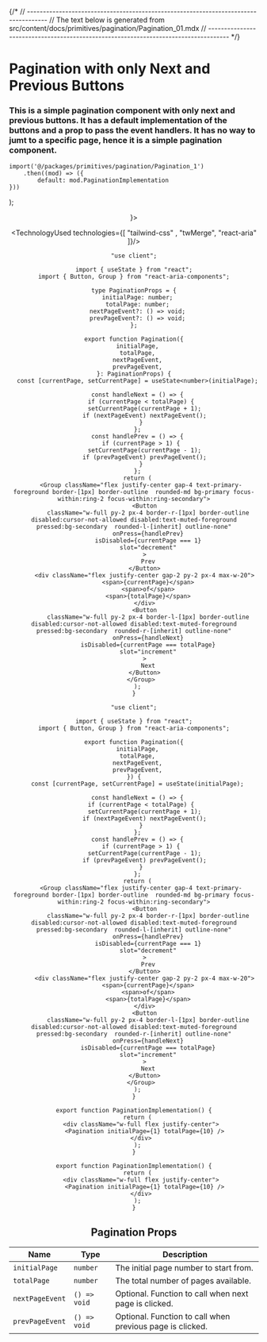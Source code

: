 

{/*
// ------------------------------------------------------------------------------------
//	The text below is generated from src/content/docs/primitives/pagination/Pagination_01.mdx
// ------------------------------------------------------------------------------------
*/}


<Wrapper>

# Pagination with only Next and Previous Buttons
### This is a simple pagination component with only next and previous buttons. It has a default implementation of the buttons and a prop to pass the event handlers. It has no way to jumt to a specific page, hence it is a simple pagination component.





	import('@/packages/primitives/pagination/Pagination_1')
		.then((mod) => ({
			default: mod.PaginationImplementation
	}))
);


<Header />
<Preview> 
<Suspense fallback={<Skeleton className="h-60 rounded-lg" />}>
<Display>
<PaginationImplementation_primitives_pagination_pagination_01 />
</Display>
</Suspense>

</Preview>

<Implementation>


<TechnologyUsed technologies={[ "tailwind-css" , "twMerge", "react-aria" ]}/>

<CodeBlock>
 
```tsx|Pagination
"use client";

import { useState } from "react";
import { Button, Group } from "react-aria-components";

type PaginationProps = {
  initialPage: number;
  totalPage: number;
  nextPageEvent?: () => void;
  prevPageEvent?: () => void;
};

export function Pagination({
  initialPage,
  totalPage,
  nextPageEvent,
  prevPageEvent,
}: PaginationProps) {
  const [currentPage, setCurrentPage] = useState<number>(initialPage);

  const handleNext = () => {
    if (currentPage < totalPage) {
      setCurrentPage(currentPage + 1);
      if (nextPageEvent) nextPageEvent();
    }
  };
  const handlePrev = () => {
    if (currentPage > 1) {
      setCurrentPage(currentPage - 1);
      if (prevPageEvent) prevPageEvent();
    }
  };
  return (
    <Group className="flex justify-center gap-4 text-primary-foreground border-[1px] border-outline  rounded-md bg-primary focus-within:ring-2 focus-within:ring-secondary">
      <Button
        className="w-full py-2 px-4 border-r-[1px] border-outline disabled:cursor-not-allowed disabled:text-muted-foreground  pressed:bg-secondary  rounded-l-[inherit] outline-none"
        onPress={handlePrev}
        isDisabled={currentPage === 1}
        slot="decrement"
      >
        Prev
      </Button>
      <div className="flex justify-center gap-2 py-2 px-4 max-w-20">
        <span>{currentPage}</span>
        <span>of</span>
        <span>{totalPage}</span>
      </div>
      <Button
        className="w-full py-2 px-4 border-l-[1px] border-outline disabled:cursor-not-allowed disabled:text-muted-foreground  pressed:bg-secondary  rounded-r-[inherit] outline-none"
        onPress={handleNext}
        isDisabled={currentPage === totalPage}
        slot="increment"
      >
        Next
      </Button>
    </Group>
  );
}
```
```jsx|Pagination
"use client";

import { useState } from "react";
import { Button, Group } from "react-aria-components";

export function Pagination({
  initialPage,
  totalPage,
  nextPageEvent,
  prevPageEvent,
}) {
  const [currentPage, setCurrentPage] = useState(initialPage);

  const handleNext = () => {
    if (currentPage < totalPage) {
      setCurrentPage(currentPage + 1);
      if (nextPageEvent) nextPageEvent();
    }
  };
  const handlePrev = () => {
    if (currentPage > 1) {
      setCurrentPage(currentPage - 1);
      if (prevPageEvent) prevPageEvent();
    }
  };
  return (
    <Group className="flex justify-center gap-4 text-primary-foreground border-[1px] border-outline  rounded-md bg-primary focus-within:ring-2 focus-within:ring-secondary">
      <Button
        className="w-full py-2 px-4 border-r-[1px] border-outline disabled:cursor-not-allowed disabled:text-muted-foreground  pressed:bg-secondary  rounded-l-[inherit] outline-none"
        onPress={handlePrev}
        isDisabled={currentPage === 1}
        slot="decrement"
      >
        Prev
      </Button>
      <div className="flex justify-center gap-2 py-2 px-4 max-w-20">
        <span>{currentPage}</span>
        <span>of</span>
        <span>{totalPage}</span>
      </div>
      <Button
        className="w-full py-2 px-4 border-l-[1px] border-outline disabled:cursor-not-allowed disabled:text-muted-foreground  pressed:bg-secondary  rounded-r-[inherit] outline-none"
        onPress={handleNext}
        isDisabled={currentPage === totalPage}
        slot="increment"
      >
        Next
      </Button>
    </Group>
  );
}
```

```tsx|Implementation
export function PaginationImplementation() {
  return (
    <div className="w-full flex justify-center">
      <Pagination initialPage={1} totalPage={10} />
    </div>
  );
}
```
```jsx|Implementation
export function PaginationImplementation() {
  return (
    <div className="w-full flex justify-center">
      <Pagination initialPage={1} totalPage={10} />
    </div>
  );
}
```

</CodeBlock>


## Pagination Props

| Name          | Type       | Description                                       |
| ------------- | ---------- | ------------------------------------------------- |
| `initialPage` | `number`   | The initial page number to start from.            |
| `totalPage`   | `number`   | The total number of pages available.              |
| `nextPageEvent` | `() => void` | Optional. Function to call when next page is clicked. |
| `prevPageEvent` | `() => void` | Optional. Function to call when previous page is clicked. |

</Implementation>
</Wrapper>
<PARTITION />
